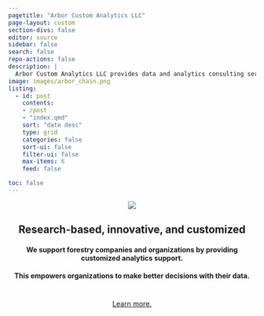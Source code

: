 ```yaml
---
pagetitle: "Arbor Custom Analytics LLC"
page-layout: custom
section-divs: false
editor: source
sidebar: false
search: false
repo-actions: false
description: | 
  Arbor Custom Analytics LLC provides data and analytics consulting services for the forest products industry.
image: images/arbor_chain.png
listing:
  - id: post
    contents: 
    - /post
    - "index.qmd"
    sort: "date desc"
    type: grid
    categories: false
    sort-ui: false
    filter-ui: false
    max-items: 6
    feed: false

toc: false
---
```

  
  
<center>

::: {.pullout-text}
::: {.pullout-container}
::: {.pullout-block .black-background}
![](images/arbor_horiz.png)

## Research-based, innovative, and customized 

#### We support forestry companies and organizations by providing customized analytics support. 

#### This empowers organizations to make better decisions with their data.

#

::: {.button}
[Learn more.](about.qmd){.btn .btn-outline-primary .btn role="button"}
:::

:::
:::
:::
</center>

